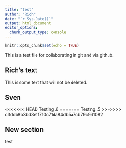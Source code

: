 ```yaml
---
title: "test"
author: "Rich"
date: "`r Sys.Date()`"
output: html_document
editor_options: 
  chunk_output_type: console
---
```


```r
knitr::opts_chunk$set(echo = TRUE)
```

This is a test file for collaborating in git and via github.


## Rich's text ##

This is some text that will not be deleted. 

## Sven


<<<<<<< HEAD
Testing..6
=======
Testing..5
>>>>>>> c3ddb8b3bd3e1f710c71da84db5a7cb79c961082


## New section ##

test
